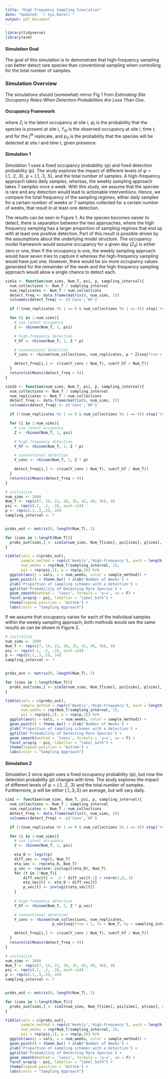 ```yaml
---
title: "High Frequency Sampling Simulation"
date: "Updated: `r Sys.Date()`"
output: pdf_document
---
```


```r
library(tidyverse)
library(arm)
```


#### Simulation Goal

The goal of this simulation is to demonstrate that high-frequency sampling can better detect rare species than conventional sampling when controlling for the total number of samples.

### Simulation Overview

The simulations should (somewhat) mirror Fig 1 from _Estimating Site Occupancy Rates When Detection Probabilities Are Less Than One._ 

#### Occupancy Framework

\begin{align}
Z_i & \sim Bernoulli(\psi_i), \\
Y_{itj} & \sim Binomial(n_j, \psi_i p_{it}), \;\; p_{it} = \frac{exp(x_{it} \beta)}{1 + \exp(x_{it} \beta)}
\end{align}

where $Z_i$ is the latent occupancy at site $i$,  $\psi_i$ is the probability that the species is present at site $i$, $Y_{itj}$ is the observed occupancy at site $i$, time $t$, and for the $j^{th}$ replicate, and $p_{it}$ is the probability that the species will be detected at site $i$ and time $t$, given presence.

#### Simulation 1

Simulation 1 uses a fixed occupancy probability ($\psi$) and fixed detection probability ($p$). The study explores the impact of different levels of $\psi=\{.1, .2, .3\}$, $p=\{.1, .3, .5\}$, and the total number of samples. A high-frequency approach takes daily samples, whereas, the weekly sampling approach takes 7 samples once a week. With this study, we assume that the species is rare and any detection would lead to actionable interventions. Hence, we compare the total frequency of the sampling regimes, either daily samples for a certain number of weeks or 7 samples collected for a certain number of weeks, that result in at least one detection.

The results can be seen in Figure 1. As the species becomes easier to detect, there is separation between the two approaches, where the high frequency sampling has a larger proportion of sampling regimes that end up with at least one positive detection. Part of this result is possible driven by the assumptions about the underlying model structure. The occupancy model framework would assume occupancy for a given day ($Z_{it}$) is either zero or one, then if the occupancy is one, the weekly sampling approach would have seven tries to capture it whereas the high-frequency sampling would have just one. However, there would be six more occupancy values generated for the remainder of the week and the high-frequency sampling approach would allow a single chance to detect each.

```r
sim1a <- function(num_sims, Num_T, psi, p, sampling_interval){
  num_collections <- Num_T / sampling_interval
  num_replicates <- Num_T / num_collections
  detect_freq <- data.frame(matrix(0, num_sims, 2))
  colnames(detect_freq) <- c('Conv','HF')

  if (!(num_replicates %% 1 == 0 & num_collections %% 1 == 0)) stop('replicates are not equal across sampling events')

  for (i in 1:num_sims){
    # sim latent occupancy
    Z <- rbinom(Num_T, 1, psi)

    # high-frequency detection
    Y_hf <- rbinom(Num_T, 1, Z * p)

    # conventional detection
    Y_conv <- rbinom(num_collections, num_replicates, p * Z[seq(from = 1, to = Num_T, by = sampling_interval)])

    detect_freq[i,] <- c(sum(Y_conv / Num_T), sum(Y_hf / Num_T))
  }
  return(colMeans(detect_freq > 0))
}

sim1b <- function(num_sims, Num_T, psi, p, sampling_interval){
  num_collections <- Num_T / sampling_interval
  num_replicates <- Num_T / num_collections
  detect_freq <- data.frame(matrix(0, num_sims, 2))
  colnames(detect_freq) <- c('Conv','HF')

  if (!(num_replicates %% 1 == 0 & num_collections %% 1 == 0)) stop('replicates are not equal across sampling events')

  for (i in 1:num_sims){
    # sim latent occupancy
    Z <- rbinom(Num_T, 1, psi)

    # high-frequency detection
    Y_hf <- rbinom(Num_T, 1, Z * p)

    # conventional detection
    Y_conv <- rbinom(Num_T, 1, Z * p)

    detect_freq[i,] <- c(sum(Y_conv / Num_T), sum(Y_hf / Num_T))
  }
  return(colMeans(detect_freq > 0))
}

```

```r
# initialize
num_sims <- 1000
Num_T <- rep(c(7, 14, 21, 28, 35, 42, 49, 56), 9)
psi <- rep(c(.1, .2, .3), each =24)
p <- rep(c(.1,.3,.5), 24)
sampling_interval <- 7


probs_out <- matrix(0, length(Num_T), 2)

for (sims in 1:length(Num_T)){
  probs_out[sims,] <- sim1a(num_sims, Num_T[sims], psi[sims], p[sims], sampling_interval)
}

tibble(vals = c(probs_out), 
       sample_method = rep(c('Weekly','High-Frequency'), each = length(Num_T)), 
       num_weeks = rep(Num_T/sampling_interval, 2),
       psi = rep(psi,2), p = rep(p,2)) %>% 
  ggplot(aes(y = vals, x = num_weeks, color = sample_method)) + 
  geom_point() + theme_bw() + xlab('Number of Weeks') + 
  ylab('Proportion of sampling schemes with a detection') + 
  ggtitle('Probability of Detecting Rare Species') + 
  geom_smooth(method = 'loess', formula = 'y~x', se = F) +
  facet_wrap(p ~ psi, labeller = "label_both") +
  theme(legend.position = 'bottom') + 
  labs(color = "Sampling Approach")
```

If we assume that occupancy varies for each of the individual samples within the weekly sampling approach, both methods would see the same results as can be shown in Figure 2.

```r
# initialize
num_sims <- 1000
Num_T <- rep(c(7, 14, 21, 28, 35, 42, 49, 56), 9)
psi <- rep(c(.1, .2, .3), each =24)
p <- rep(c(.1,.3,.5), 24)
sampling_interval <- 7


probs_out <- matrix(0, length(Num_T), 2)

for (sims in 1:length(Num_T)){
  probs_out[sims,] <- sim1b(num_sims, Num_T[sims], psi[sims], p[sims], sampling_interval)
}

tibble(vals = c(probs_out), 
       sample_method = rep(c('Weekly','High-Frequency'), each = length(Num_T)), 
       num_weeks = rep(Num_T/sampling_interval, 2),
       psi = rep(psi,2), p = rep(p,2)) %>% 
  ggplot(aes(y = vals, x = num_weeks, color = sample_method)) + 
  geom_point() + theme_bw() + xlab('Number of Weeks') + 
  ylab('Proportion of sampling schemes with a detection') + 
  ggtitle('Probability of Detecting Rare Species') + 
  geom_smooth(method = 'loess', formula = 'y~x', se = F) +
  facet_wrap(p ~ psi, labeller = "label_both") +
  theme(legend.position = 'bottom') + 
  labs(color = "Sampling Approach")
```

#### Simulation 2

Simulation 2 once again uses a fixed occupancy probability ($\psi$), but now the detection probability ($p$) changes with time. The study explores the impact of different levels of $\psi=\{.1, .2, .3\}$ and the total number of samples. Furthermore, $p$ will be either {.1,.3,.5} on average, but will vary daily.

```r
sim2 <- function(num_sims, Num_T, psi, p, sampling_interval){
  num_collections <- Num_T / sampling_interval
  num_replicates <- Num_T / num_collections
  detect_freq <- data.frame(matrix(0, num_sims, 2))
  colnames(detect_freq) <- c('Conv','HF')

  if (!(num_replicates %% 1 == 0 & num_collections %% 1 == 0)) stop('replicates are not equal across sampling events')

  for (i in 1:num_sims){
    # sim latent occupancy
    Z <- rbinom(Num_T, 1, psi)

    eta_0 <- logit(p)
    diff_vec <- rep(0, Num_T)
    eta_vec <- rep(eta_0, Num_T)
    p_vec <- rep(arm::invlogit(eta_0), Num_T)
    for (t in 2:Num_T){
        diff_vec[t] <- .5 * diff_vec[t-1] + rnorm(1,0,.3) 
        eta_vec[t] <- eta_0 + diff_vec[t]
        p_vec[t] <- invlogit(eta_vec[t])
    }
    
    # high-frequency detection
    Y_hf <- rbinom(Num_T, 1, Z * p_vec)

    # conventional detection
    Y_conv <- rbinom(num_collections, num_replicates, 
                     p_vec[seq(from = 1, to = Num_T, by = sampling_interval)] * Z[seq(from = 1, to = Num_T, by = sampling_interval)])

    detect_freq[i,] <- c(sum(Y_conv / Num_T), sum(Y_hf / Num_T))
  }
  return(colMeans(detect_freq > 0))
}
```

```r
# initialize
num_sims <- 1000
Num_T <- rep(c(7, 14, 21, 28, 35, 42, 49, 56), 9)
psi <- rep(c(.1, .2, .3), each =24)
p <- rep(c(.1,.3,.5), 24)
sampling_interval <- 7


probs_out <- matrix(0, length(Num_T), 2)

for (sims in 1:length(Num_T)){
  probs_out[sims,] <- sim2(num_sims, Num_T[sims], psi[sims], p[sims], sampling_interval)
}

tibble(vals = c(probs_out), 
       sample_method = rep(c('Weekly','High-Frequency'), each = length(Num_T)), 
       num_weeks = rep(Num_T/sampling_interval, 2),
       psi = rep(psi,2), p = rep(p,2)) %>% 
  ggplot(aes(y = vals, x = num_weeks, color = sample_method)) + 
  geom_point() + theme_bw() + xlab('Number of Weeks') + 
  ylab('Proportion of sampling schemes with a detection') + 
  ggtitle('Probability of Detecting Rare Species') + 
  geom_smooth(method = 'loess', formula = 'y~x', se = F) +
  facet_wrap(p ~ psi, labeller = "label_both") +
  theme(legend.position = 'bottom') + 
  labs(color = "Sampling Approach")
```
